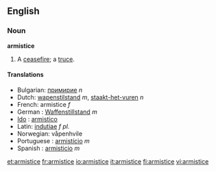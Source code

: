==English==

===Noun===
'''armistice'''
#A [[ceasefire]]; a [[truce]].

====Translations====
*Bulgarian: [[примирие]] ''n''
*Dutch: [[wapenstilstand]] ''m'', [[staakt-het-vuren]] ''n''
*French: armistice ''f''
*German : [[Waffenstillstand]] ''m''
*[[Ido]] : [[armistico]]
*Latin: [[indutiae]] ''f pl.''
*Norwegian: våpenhvile
*Portuguese : [[armistício]] ''m''
*Spanish : [[armisticio]] ''m''

[[et:armistice]]
[[fr:armistice]]
[[io:armistice]]
[[it:armistice]]
[[fi:armistice]]
[[vi:armistice]]